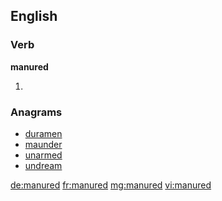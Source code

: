 ==English==

===Verb===
'''manured'''

# {{past of|manure}}

===Anagrams===
* [[duramen#English|duramen]]
* [[maunder#English|maunder]]
* [[unarmed#English|unarmed]]
* [[undream#English|undream]]

[[de:manured]]
[[fr:manured]]
[[mg:manured]]
[[vi:manured]]